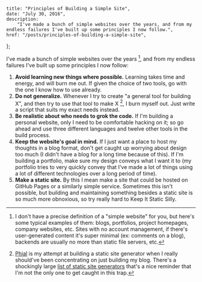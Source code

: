     title: "Principles of Building a Simple Site",
    date: "July 30, 2016",
    description:
        "I've made a bunch of simple websites over the years, and from my endless failures I've built up some principles I now follow.",
    href: "/posts/principles-of-building-a-simple-site",
};


I've made a bunch of simple websites over the years [^1], and from my endless failures I've built up some principles I now follow:

1. **Avoid learning new things where possible.** Learning takes time and energy, and will burn me out. If given the choice of two tools, go with the one I know how to use already.
2. **Do not generalize.** Whenever I try to create "a general tool for building X", and then try to use that tool to make X [^2], I burn myself out. Just write a script that suits my exact needs instead.
3. **Be realistic about who needs to grok the code.** If I'm building a personal website, only I need to be comfortable hacking on it; so go ahead and use three different languages and twelve other tools in the build process.
4. **Keep the website's goal in mind.** If I just want a place to host my thoughts in a blog format, don't get caught up worrying about design too much (I didn't have a blog for a long time because of this). If I'm building a portfolio, make sure my design conveys what I want it to (my portfolio tries to very quickly convey that I've made a lot of things using a lot of different technologies over a long period of time).
5. **Make a static site.** By this I mean make a site that could be hosted on GitHub Pages or a similarly simple service. Sometimes this isn't possible, but building and maintaining something besides a static site is so much more obnoxious, so try really hard to Keep It Static Silly.

[^1]: I don't have a precise definition of a "simple website" for you, but here's some typical examples of them: blogs, portfolios, project homepages, company websites, etc. Sites with no account management, if there's user-generated content it's super minimal (ex: comments on a blog), backends are usually no more than static file servers, etc.

[^2]: [Phial](https://github.com/itsjohncs/phial) is my attempt at building a static site generator when I really should've been concentrating on just building my blog. There's a shockingly large [list of static site generators](https://www.staticgen.com/) that's a nice reminder that I'm not the only one to get caught in this trap.
